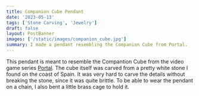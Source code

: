 ```yaml
---
title: Companion Cube Pendant
date: '2023-05-13'
tags: ['Stone Carving', 'Jewelry']
draft: false
layout: PostBanner
images: ['/static/images/companion_cube.jpg']
summary: I made a pendant resembling the Companion Cube from Portal.
---
```


This pendant is meant to resemble the Compantion Cube from the video game series [Portal](<https://en.wikipedia.org/wiki/Portal_(series)>).
The cube itself was carved from a pretty white stone I found on the coast of Spain.
It was very hard to carve the details without breaking the stone, since it was quite brittle.
To be able to wear the pendant on a chain, I also bent a little brass cage to hold it.
